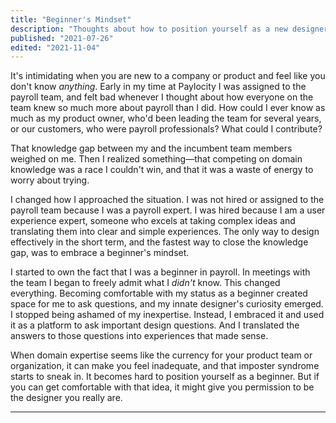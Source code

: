 ```yaml
---
title: "Beginner's Mindset"
description: "Thoughts about how to position yourself as a new designer on a product team or at a company"
published: "2021-07-26"
edited: "2021-11-04"
---
```


It's intimidating when you are new to a company or product and feel like you don't know _anything_. Early in my time at Paylocity I was assigned to the payroll team, and felt bad whenever I thought about how everyone on the team knew so much more about payroll than I did. How could I ever know as much as my product owner, who'd been leading the team for several years, or our customers, who were payroll professionals? What could I contribute?

That knowledge gap between my and the incumbent team members weighed on me. Then I realized something—that competing on domain knowledge was a race I couldn't win, and that it was a waste of energy to worry about trying.

I changed how I approached the situation. I was not hired or assigned to the payroll team because I was a payroll expert. I was hired because I am a user experience expert, someone who excels at taking complex ideas and translating them into clear and simple experiences. The only way to design effectively in the short term, and the fastest way to close the knowledge gap, was to embrace a beginner's mindset.

I started to own the fact that I was a beginner in payroll. In meetings with the team I began to freely admit what I _didn't_ know. This changed everything. Becoming comfortable with my status as a beginner created space for me to ask questions, and my innate designer's curiosity emerged. I stopped being ashamed of my inexpertise. Instead, I embraced it and used it as a platform to ask important design questions. And I translated the answers to those questions into experiences that made sense.

When domain expertise seems like the currency for your product team or organization, it can make you feel inadequate, and that imposter syndrome starts to sneak in. It becomes hard to position yourself as a beginner. But if you can get comfortable with that idea, it might give you permission to be the designer you really are.

---